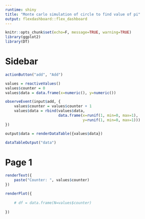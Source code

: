 ---
runtime: shiny
title: "Monte carlo simulation of circle to find value of pi"
output: flexdashboard::flex_dashboard
---


```{r}
knitr::opts_chunk$set(echo=F, message=TRUE, warning=TRUE)
library(ggplot2)
library(DT)
```

Sidebar {.sidebar}
=====================================

```{r}
actionButton("add", "Add")
```

```{r}
values = reactiveValues()
values$counter = 0
values$data = data.frame(x=numeric(), y=numeric())

observeEvent(input$add, { 
    values$counter = values$counter + 1
    values$data = rbind(values$data, 
                        data.frame(x=runif(1, min=0, max=1),
                                   y=runif(1, min=0, max=1)))
})

output$data = renderDataTable({values$data})
```

```{r}
dataTableOutput("data")
```

Page 1
=====================================  
```{r}
renderText({ 
    paste("Counter: ", values$counter)
})

renderPlot({
  
    # df = data.frame(N=values$counter)
    
})
```